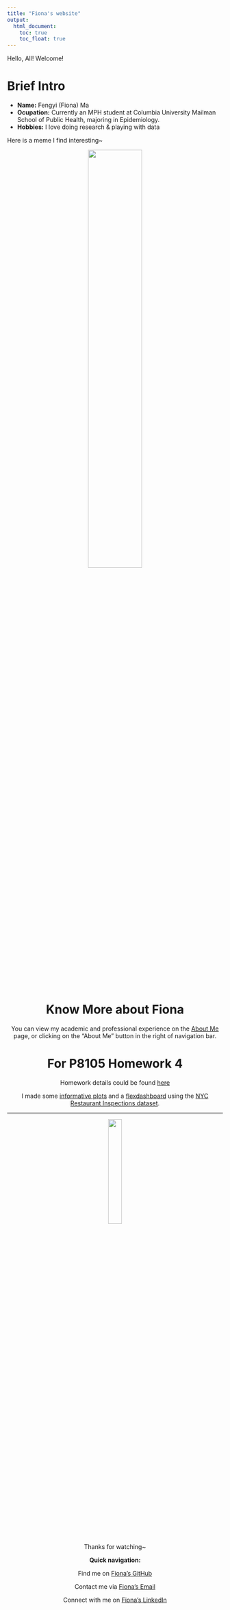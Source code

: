 ```yaml
---
title: "Fiona's website"
output: 
  html_document:
    toc: true
    toc_float: true
---
```


Hello, All! Welcome!

# Brief Intro

- __Name:__ Fengyi (Fiona) Ma
- __Ocupation:__ Currently an MPH student at Columbia University Mailman School of Public Health,  majoring in Epidemiology.
- __Hobbies:__ I love doing research & playing with data

Here is a meme I find interesting~

<center>
<img src="memes/me_writing.jpg" style="width:50%; border=10px solid">
<center>


# Know More about Fiona

You can view my academic and professional experience on the [About Me](about.html) page, or clicking on the "About Me" button in the right of navigation bar.


# For P8105 Homework 4

Homework details could be found [here](https://p8105.com/homework_4.html)

I made some [informative plots](plotly.html) and a [flexdashboard](dashboard.html) using the [NYC Restaurant Inspections dataset](https://p8105.com/dataset_restaurant_inspections.html).

---

<center>
<img src="memes/me_links.jpg" style="width:25%; border=10px solid">
<center>

Thanks for watching~


__Quick navigation:__

Find me on [Fiona's GitHub](http://github.com/FionaMa01/)

Contact me via [Fiona's Email](mailto:fm2751@cumc.columbia.edu)

Connect with me on [Fiona's LinkedIn](https://www.linkedin.com/in/fengyi-fiona-ma-945842255/)
